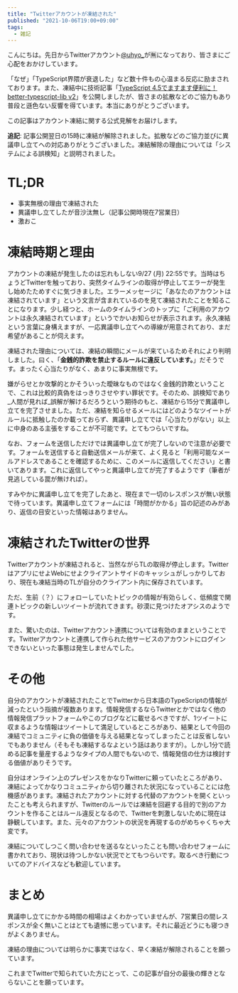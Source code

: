 ```yaml
---
title: "Twitterアカウントが凍結された"
published: "2021-10-06T19:00+09:00"
tags:
  - 雑記
---
```


こんにちは。先日からTwitterアカウント[@uhyo_](https://twitter.com/uhyo_)が🈚️になっており、皆さまにご心配をおかけしています。

「なぜ」「TypeScript界隈が衰退した」など数十件もの心温まる反応に励まされております。また、凍結中に技術記事「[TypeScript 4.5でますます便利に！ better-typescript-lib v2](https://zenn.dev/uhyo/articles/better-typescript-lib-v2)」を公開しましたが、皆さまの拡散などのご協力もあり普段と遜色ない反響を得ています。本当にありがとうございます。

この記事はアカウント凍結に関する公式見解をお届けします。

**追記**: 記事公開翌日の15時に凍結が解除されました。拡散などのご協力並びに異議申し立てへの対応ありがとうございました。凍結解除の理由については「システムによる誤検知」と説明されました。

# TL;DR

- 事実無根の理由で凍結された
- 異議申し立てしたが音沙汰無し（記事公開時現在7営業日）
- 激おこ

# 凍結時期と理由

アカウントの凍結が発生したのは忘れもしない9/27 (月) 22:55です。当時はちょうどTwitterを触っており、突然タイムラインの取得が停止してエラーが発生し始めたためすぐに気づきました。エラーメッセージに「あなたのアカウントは凍結されています」という文言が含まれているのを見て凍結されたことを知ることになります。少し経つと、ホームのタイムラインのトップに「ご利用のアカウントは永久凍結されています」というでかいお知らせが表示されます。永久凍結という言葉に身構えますが、一応異議申し立てへの導線が用意されており、まだ希望があることが伺えます。

凍結された理由については、凍結の瞬間にメールが来ているためそれにより判明しました。曰く、「**金銭的詐欺を禁止するルールに違反しています。**」だそうです。まったく心当たりがなく、あまりに事実無根です。

嫌がらせとか攻撃的とかそういった曖昧なものではなく金銭的詐欺ということで、これは比較的真偽をはっきりさせやすい罪状です。そのため、誤検知であり_人間が見れば_誤解が解けるだろうという期待のもと、凍結から15分で異議申し立てを完了させました。ただ、凍結を知らせるメールにはどのようなツイートがルールに抵触したのか載っておらず、異議申し立てでは「心当たりがない」以上に中身のある主張をすることが不可能です。とてもつらいですね。

なお、フォームを送信しただけでは異議申し立てが完了しないので注意が必要です。フォームを送信すると自動送信メールが来て、よく見ると「利用可能なメールアドレスであることを確認するために、このメールに返信してください」と書いてあります。これに返信してやっと異議申し立てが完了するようです（筆者が見逃している罠が無ければ）。

すみやかに異議申し立てを完了したあと、現在まで一切のレスポンスが無い状態で待っています。異議申し立てフォームには「時間がかかる」旨の記述のみがあり、返信の目安といった情報はありません。

# 凍結されたTwitterの世界

Twitterアカウントが凍結されると、当然ながらTLの取得が停止します。TwitterはアプリにせよWebにせよクライアントサイドのキャッシュがしっかりしており、現在も凍結当時のTLが自分のクライアント内に保存されています。

ただ、生前（？）にフォローしていたトピックの情報が有効らしく、低頻度で関連トピックの新しいツイートが流れてきます。砂漠に見つけたオアシスのようです。

また、驚いたのは、Twitterアカウント連携については有効のままということです。Twitterアカウントと連携して作られた他サービスのアカウントにログインできないといった事態は発生しませんでした。

# その他

自分のアカウントが凍結されたことでTwitterから日本語のTypeScriptの情報が減ったという指摘が複数あります。情報発信するならTwitterとかではなく他の情報発信プラットフォームやこのブログなどに載せるべきですが、1ツイートに収まるような情報はツイートして満足しているところがあり、結果として今回の凍結でコミュニティに負の価値を与える結果となってしまったことは反省しないでもありません（そもそも凍結するなよという話はありますが）。しかし1分で読める記事を量産するようなタイプの人間でもないので、情報発信の仕方は検討する価値がありそうです。

自分はオンライン上のプレゼンスをかなりTwitterに頼っていたところがあり、凍結によってかなりコミュニティから切り離された状況になっていることには危機感があります。凍結されたアカウントに対する代替のアカウントを開くといったことも考えられますが、Twitterのルールでは凍結を回避する目的で別のアカウントを作ることはルール違反となるので、Twitterを刺激しないために現在は静観しています。また、元々のアカウントの状況を再現するのがめちゃくちゃ大変です。

凍結についてしつこく問い合わせを送るなといったことも問い合わせフォームに書かれており、現状は待つしかない状況でとてもつらいです。取るべき行動についてのアドバイスなども歓迎しています。

# まとめ

異議申し立てにかかる時間の相場はよくわかっていませんが、7営業日の間レスポンスが全く無いことはとても遺憾に思っています。それに最近どうにも寝つきがよくありません。

凍結の理由については明らかに事実ではなく、早く凍結が解除されることを願っています。

これまでTwitterで知られていた方にとって、この記事が自分の最後の輝きとならないことを願っています。